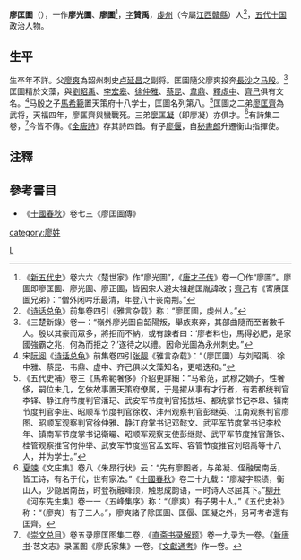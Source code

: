'''廖匡圖'''（{{bd|？||？||catIdx=L廖}}），一作'''廖光圖'''、'''廖圖'''<ref>《[[新五代史|新五代史]]》卷六六《楚世家》作“廖光圖”，《[[唐才子传|唐才子传]]》卷一〇作“廖圖”。廖圖即廖匡圖、廖光圖、廖正圖，皆因宋人避太祖趙匡胤諱改；[[齊己|齊己]]有《寄赓匡圖兄弟》：“僧外闲吟乐最清，年登八十丧南荆。”</ref>，[[表字|字]]'''贊禹'''，[[虔州|虔州]]（今屬[[江西|江西]][[贛縣|贛縣]]）人<ref>《[[诗话总龟|诗话总龟]]》前集卷四引《雅言杂载》称：“廖匡圖，虔州人。”</ref>，[[五代十国|五代十国]]政治人物。

==生平==
生卒年不詳。父[[廖爽|廖爽]]為韶州刺史[[卢延昌|卢延昌]]之副将。匡圖隨父廖爽投奔[[長沙|長沙]]之[[马殷|马殷]]。<ref>《三楚新錄》卷一：“嶺外廖光圖自韶陽叛，舉族來奔，其部曲隨而至者數千人。殷以其豪而眾多，將拒而不納，或有諫者曰：‘廖者料也，馬得必肥，是家國強霸之兆，何為而拒之？’遂待之以禮。因命光圖為永州刺史。”</ref>匡圖精於文藻，與[[劉昭禹|劉昭禹]]、[[李宏皋|李宏皋]]、[[徐仲雅|徐仲雅]]、[[蔡昆|蔡昆]]、[[韋鼎|韋鼎]]、[[釋虛中|釋虛中]]、[[齊己|齊己]]俱有文名。<ref>宋[[阮阅|阮阅]]《[[诗话总龟|诗话总龟]]》前集卷四引[[张靓|张靓]]《雅言杂载》：“（廖匡圖）与刘昭禹、徐中雅、蔡昆、韦鼎、虚中、齐己俱以文藻知名，更唱迭和。”</ref>马殷之子[[馬希範|馬希範]]置天策府十八学士，匡圖名列第八。<ref>《五代史補》卷三《馬希範奢侈》介紹更詳細：“马希范，武穆之嫡子。性奢侈，嗣位未几，乞依故事置天策府僚属，于是擢从事有才行者，有若都统判官李铎、静江府节度判官潘玘、武安军节度判官拓拔坦、都统掌书记李皋、镇南节度判官李庄、昭顺军节度判官徐收、沣州观察判官彭继英、江南观察判官廖图、昭顺军观察判官徐仲雅、静江府掌书记邓懿文、武平军节度掌书记李松年、镇南军节度掌书记衛曮、昭顺军观察支使彭继勋、武平军节度推官萧铢、桂管观察推官何仲举、武安军节度巡官孟玄晖、容管节度推官刘昭禹等十八人，并为学士。”</ref>匡圖之二弟[[廖匡齊|廖匡齊]]為武将，天福四年，廖匡齊與蠻戰死。三弟[[廖匡凝|廖匡凝]]（即廖凝）亦俱才。<ref>[[夏竦|夏竦]]《文庄集》卷八《朱昂行状》云：“先有廖图者，与弟凝、侄融居南岳，皆工诗，有名于代，世有家法。”《[[十國春秋|十國春秋]]》卷二十九载：“廖凝字熙绩，衡山人，少隐居南岳，时登祝融峰顶，触思成韵语，一时诗人尽屈其下。”[[柳开|柳开]]《河东先生集》卷一一《五峰集序》称：“（廖爽）有子男十人。”《五代史补》称：“（廖爽）有子三人。”，廖爽諸子除匡圖、匡偃、匡凝之外，另可考者還有匡齊。</ref>有詩集二卷，<ref>《[[崇文总目|崇文总目]]》卷五录廖匡图集二卷，《[[直斋书录解题|直斋书录解题]]》卷一九录为一卷。《[[新唐书|新唐书]]·艺文志》录匡图《廖氏家集》一卷。《[[文獻通考|文獻通考]]》作一卷。</ref>今皆不傳。《[[全唐詩|全唐詩]]》存其詩四首。有子[[廖偃|廖偃]]，自[[秘書郎|秘書郎]]升遷衡山指揮使。

==注釋==
{{reflist|2}}

==參考書目==
*《[[十國春秋|十國春秋]]》卷七三《廖匡圖傳》


{{十八學士}}
[[Category:五代十國詩人|L]]
[[category:廖姓|category:廖姓]]